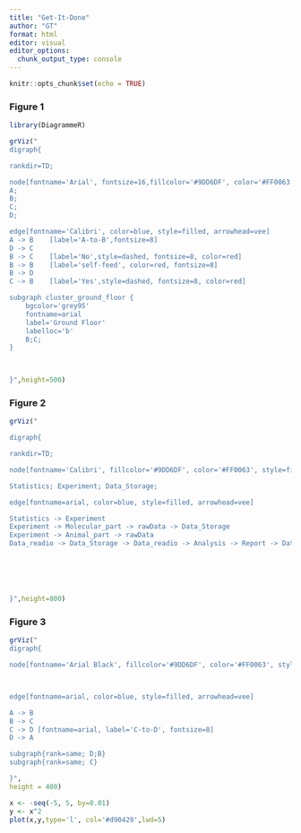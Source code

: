```yaml
---
title: "Get-It-Done"
author: "GT"
format: html
editor: visual
editor_options: 
  chunk_output_type: console
---
```



```r
knitr::opts_chunk$set(echo = TRUE)
```

### Figure 1
```r
library(DiagrammeR)

grViz("
digraph{

rankdir=TD;

node[fontname='Arial', fontsize=16,fillcolor='#9DD6DF', color='#FF0063', style=filled, shape=oval]
A;
B;
C;
D;

edge[fontname='Calibri', color=blue, style=filled, arrowhead=vee]
A -> B    [label='A-to-B',fontsize=8]
D -> C  
B -> C    [label='No',style=dashed, fontsize=8, color=red]
B -> B    [label='self-feed', color=red, fontsize=8]
B -> D
C -> B    [label='Yes',style=dashed, fontsize=8, color=red]

subgraph cluster_ground_floor {
    bgcolor='grey95'
    fontname=arial
    label='Ground Floor'
    labelloc='b'
    B;C;
}
  


}",height=500)
```

### Figure 2
```r

grViz("

digraph{

rankdir=TD;

node[fontname='Calibri', fillcolor='#9DD6DF', color='#FF0063', style=filled, shape=oval]

Statistics; Experiment; Data_Storage;

edge[fontname=arial, color=blue, style=filled, arrowhead=vee]

Statistics -> Experiment 
Experiment -> Molecular_part -> rawData -> Data_Storage
Experiment -> Animal_part -> rawData
Data_readio -> Data_Storage -> Data_readio -> Analysis -> Report -> Data_Storage






}",height=800)

```

### Figure 3
```r
grViz("
digraph{

node[fontname='Arial Black', fillcolor='#9DD6DF', color='#FF0063', style=filled, shape=oval]



edge[fontname=arial, color=blue, style=filled, arrowhead=vee]

A -> B
B -> C
C -> D [fontname=arial, label='C-to-D', fontsize=8]
D -> A

subgraph{rank=same; D;B}
subgraph{rank=same; C}

}",
height = 400)

```

```r
x <- -seq(-5, 5, by=0.01)
y <- x^2
plot(x,y,type='l', col='#d90429',lwd=5)
```

